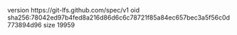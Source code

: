 version https://git-lfs.github.com/spec/v1
oid sha256:78042ed97b4fed8a216d86d6c6c78721f85a84ec657bec3a5f56c0d773894d96
size 19959
